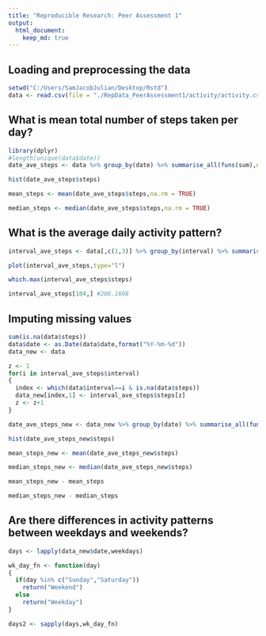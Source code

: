```yaml
---
title: "Reproducible Research: Peer Assessment 1"
output: 
  html_document:
    keep_md: true
---
```



## Loading and preprocessing the data
```r
setwd("C:/Users/SamJacobJulian/Desktop/Rstd")
data <- read.csv(file = "./RepData_PeerAssessment1/activity/activity.csv", header = TRUE, comment.char = "")
```


## What is mean total number of steps taken per day?
```r
library(dplyr)
#length(unique(data$date))
date_ave_steps <- data %>% group_by(date) %>% summarise_all(funs(sum),na.rm = TRUE)

hist(date_ave_steps$steps)

mean_steps <- mean(date_ave_steps$steps,na.rm = TRUE)

median_steps <- median(date_ave_steps$steps,na.rm = TRUE)
```


## What is the average daily activity pattern?
```r
interval_ave_steps <- data[,c(1,3)] %>% group_by(interval) %>% summarise_all(funs(mean),na.rm = TRUE)

plot(interval_ave_steps,type="l")

which.max(interval_ave_steps$steps)

interval_ave_steps[104,] #206.1698
```
## Imputing missing values
```r
sum(is.na(data$steps))
data$date <- as.Date(data$date,format("%Y-%m-%d"))
data_new <- data

z <- 1
for(i in interval_ave_steps$interval)
{
  index <- which(data$interval==i & is.na(data$steps))
  data_new[index,1] <- interval_ave_steps$steps[z]
  z <- z+1
}

date_ave_steps_new <- data_new %>% group_by(date) %>% summarise_all(funs(sum))

hist(date_ave_steps_new$steps)

mean_steps_new <- mean(date_ave_steps_new$steps)

median_steps_new <- median(date_ave_steps_new$steps)

mean_steps_new - mean_steps

median_steps_new - median_steps

```
## Are there differences in activity patterns between weekdays and weekends?
```r
days <- lapply(data_new$date,weekdays)

wk_day_fn <- function(day)
{
  if(day %in% c("Sunday","Saturday"))
    return("Weekend")
  else
    return("Weekday")
}

days2 <- sapply(days,wk_day_fn)

```